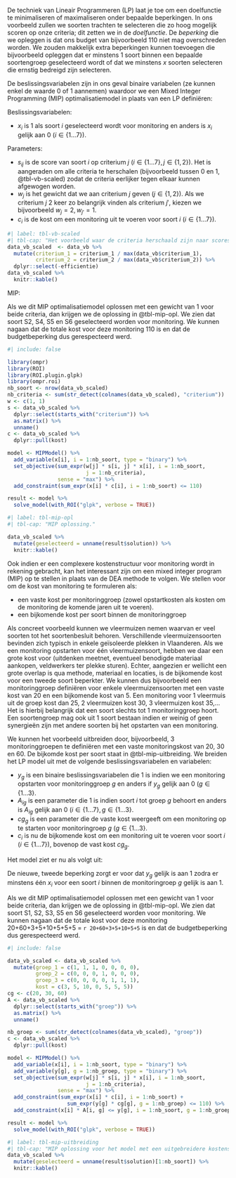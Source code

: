 De techniek van Lineair Programmeren (LP) laat je toe om een doelfunctie te minimaliseren of maximaliseren onder bepaalde beperkingen.
In ons voorbeeld zullen we soorten trachten te selecteren die zo hoog mogelijk scoren op onze criteria; dit zetten we in de *doelfunctie*.
De *beperking* die we opleggen is dat ons budget van bijvoorbeeld 110 niet mag overschreden worden.
We zouden makkelijk extra beperkingen kunnen toevoegen die bijvoorbeeld opleggen dat er minstens 1 soort binnen een bepaalde soortengroep geselecteerd wordt of dat we minstens $x$ soorten selecteren die ernstig bedreigd zijn selecteren.

De beslissingsvariabelen zijn in ons geval binaire variabelen (ze kunnen enkel de waarde 0 of 1 aannemen) waardoor we een Mixed Integer Programming (MIP) optimalisatiemodel in plaats van een LP definiëren:

Beslissingsvariabelen:

-   $x_i$ is 1 als soort $i$ geselecteerd wordt voor monitoring en anders is $x_i$ gelijk aan 0 $(i \in \{1...7\})$.

Parameters:

-   $s_{ij}$ is de score van soort $i$ op criterium $j$ $(i \in \{1...7\}, j \in \{1,2\})$. Het is aangeraden om alle criteria te herschalen (bijvoorbeeld tussen 0 en 1, @tbl-vb-scaled) zodat de criteria eerlijker tegen elkaar kunnen afgewogen worden.
-   $w_j$ is het gewicht dat we aan criterium $j$ geven $(j \in \{1,2\})$. Als we criterium $j$ 2 keer zo belangrijk vinden als criterium $j'$, kiezen we bijvoorbeeld $w_j=2, w_{j'}=1$.
-   $c_i$ is de kost om een monitoring uit te voeren voor soort $i$ $(i \in \{1...7\})$.

```r
#| label: tbl-vb-scaled
#| tbl-cap: "Het voorbeeld waar de criteria herschaald zijn naar scores tussen 0 en 1."
data_vb_scaled  <- data_vb %>%
  mutate(criterium_1 = criterium_1 / max(data_vb$criterium_1),
         criterium_2 = criterium_2 / max(data_vb$criterium_2)) %>%
  dplyr::select(-efficientie)
data_vb_scaled %>%
  knitr::kable()
```

MIP:

\begin{equation} 
\begin{aligned}
max & \sum_{i, j}(w_{j} * s_{ij} * x_{i})\\
s.t. & \\
 & \sum_i c_i * x_i \leq 110 
\end{aligned}
\end{equation}

Als we dit MIP optimalisatiemodel oplossen met een gewicht van 1 voor beide criteria, dan krijgen we de oplossing in @tbl-mip-opl.
We zien dat soort S2, S4, S5 en S6 geselecteerd worden voor monitoring.
We kunnen nagaan dat de totale kost voor deze monitoring 110 is en dat de budgetbeperking dus gerespecteerd werd.

```r
#| include: false

library(ompr)
library(ROI)
library(ROI.plugin.glpk)
library(ompr.roi)
nb_soort <- nrow(data_vb_scaled)
nb_criteria <- sum(str_detect(colnames(data_vb_scaled), "criterium"))
w <- c(1, 1)
s <- data_vb_scaled %>%
  dplyr::select(starts_with("criterium")) %>%
  as.matrix() %>%
  unname()
c <- data_vb_scaled %>%
  dplyr::pull(kost)

model <- MIPModel() %>% 
  add_variable(x[i], i = 1:nb_soort, type = "binary") %>%  
  set_objective(sum_expr(w[j] * s[i, j] * x[i], i = 1:nb_soort,
                         j = 1:nb_criteria),
                sense = "max") %>% 
  add_constraint(sum_expr(x[i] * c[i], i = 1:nb_soort) <= 110)

result <- model %>% 
  solve_model(with_ROI("glpk", verbose = TRUE))
```

```r
#| label: tbl-mip-opl
#| tbl-cap: "MIP oplossing."

data_vb_scaled %>%
  mutate(geselecteerd = unname(result$solution)) %>%
  knitr::kable()

```

Ook indien er een complexere kostenstructuur voor monitoring wordt in rekening gebracht, kan het interessant zijn om een mixed integer program (MIP) op te stellen in plaats van de DEA methode te volgen.
We stellen voor om de kost van monitoring te formuleren als:

-   een vaste kost per monitoringgroep (zowel opstartkosten als kosten om de monitoring de komende jaren uit te voeren).
-   een bijkomende kost per soort binnen de monitoringgroep

Als concreet voorbeeld kunnen we vleermuizen nemen waarvan er veel soorten tot het soortenbesluit behoren.
Verschillende vleermuizensoorten bevinden zich typisch in enkele geïsoleerde plekken in Vlaanderen.
Als we een monitoring opstarten voor één vleermuizensoort, hebben we daar een grote kost voor (uitdenken meetnet, eventueel benodigde materiaal aankopen, veldwerkers ter plekke sturen).
Echter, aangezien er wellicht een grote overlap is qua methode, materiaal en locaties, is de bijkomende kost voor een tweede soort beperkter.
We kunnen dus bijvoorbeeld een monitoringgroep definiëren voor enkele vleermuizensoorten met een vaste kost van 20 en een bijkomende kost van 5.
Een monitoring voor 1 vleermuis uit de groep kost dan 25, 2 vleermuizen kost 30, 3 vleermuizen kost 35,...
Het is hierbij belangrijk dat een soort slechts tot 1 monitoringgroep hoort.
Een soortengroep mag ook uit 1 soort bestaan indien er weinig of geen synergieën zijn met andere soorten bij het opstarten van een monitoring.

We kunnen het voorbeeld uitbreiden door, bijvoorbeeld, 3 monitoringgroepen te definiëren met een vaste monitoringskost van 20, 30 en 60.
De bijkomde kost per soort staat in @tbl-mip-uitbreiding.
We breiden het LP model uit met de volgende beslissingsvariabelen en variabelen:

-   $y_g$ is een binaire beslissingsvariabelen die 1 is indien we een monitoring opstarten voor monitoringgroep $g$ en anders if $y_g$ gelijk aan 0 $(g \in \{1...3\}$.
-   $A_{ig}$ is een parameter die 1 is indien soort $i$ tot groep $g$ behoort en anders is $A_{ig}$ gelijk aan 0 $(i \in \{1...7\}, g \in \{1...3\}$.
-   $cg_{g}$ is een parameter die de vaste kost weergeeft om een monitoring op te starten voor monitoringroep $g$ $(g \in \{1...3\}$.
-   $c_i$ is nu de bijkomende kost om een monitoring uit te voeren voor soort $i$ $(i \in \{1...7\})$, bovenop de vast kost $cg_g$.

Het model ziet er nu als volgt uit:

\begin{equation} 
\begin{aligned}
max & \sum_{i, j}(w_{j} * s_{ij} * x_{i})\\
s.t. & \\
 & \sum_i (c_i * x_i) + \sum_g (cg_g * y_g) \leq 110 \\
 & x_i * A_{ig} \leq  y_g & \forall i, g
\end{aligned}
\end{equation}

De nieuwe, tweede beperking zorgt er voor dat $y_g$ gelijk is aan 1 zodra er minstens één $x_i$ voor een soort $i$ binnen de monitoringroep $g$ gelijk is aan 1.

Als we dit MIP optimalisatiemodel oplossen met een gewicht van 1 voor beide criteria, dan krijgen we de oplossing in @tbl-mip-opl.
We zien dat soort S1, S2, S3, S5 en S6 geselecteerd worden voor monitoring.
We kunnen nagaan dat de totale kost voor deze monitoring 20+60+3+5+10+5+5+5 = `r 20+60+3+5+10+5+5` is en dat de budgetbeperking dus gerespecteerd werd.

```r
#| include: false

data_vb_scaled <- data_vb_scaled %>%
  mutate(groep_1 = c(1, 1, 1, 0, 0, 0, 0),
         groep_2 = c(0, 0, 0, 1, 0, 0, 0),
         groep_3 = c(0, 0, 0, 0, 1, 1, 1),
         kost = c(3, 5, 10, 0, 5, 5, 5))
cg <- c(20, 30, 60)
A <- data_vb_scaled %>%
  dplyr::select(starts_with("groep")) %>%
  as.matrix() %>%
  unname()

nb_groep <- sum(str_detect(colnames(data_vb_scaled), "groep"))
c <- data_vb_scaled %>%
  dplyr::pull(kost)

model <- MIPModel() %>% 
  add_variable(x[i], i = 1:nb_soort, type = "binary") %>%
  add_variable(y[g], g = 1:nb_groep, type = "binary") %>% 
  set_objective(sum_expr(w[j] * s[i, j] * x[i], i = 1:nb_soort,
                         j = 1:nb_criteria),
                sense = "max") %>% 
  add_constraint(sum_expr(x[i] * c[i], i = 1:nb_soort) +
                   sum_expr(y[g] * cg[g], g = 1:nb_groep) <= 110) %>% 
  add_constraint(x[i] * A[i, g] <= y[g], i = 1:nb_soort, g = 1:nb_groep)

result <- model %>% 
  solve_model(with_ROI("glpk", verbose = TRUE))


```

```r
#| label: tbl-mip-uitbreiding
#| tbl-cap: "MIP oplossing voor het model met een uitgebreidere kostenstructuur."
data_vb_scaled %>%
  mutate(geselecteerd = unname(result$solution)[1:nb_soort]) %>%
  knitr::kable()
```
